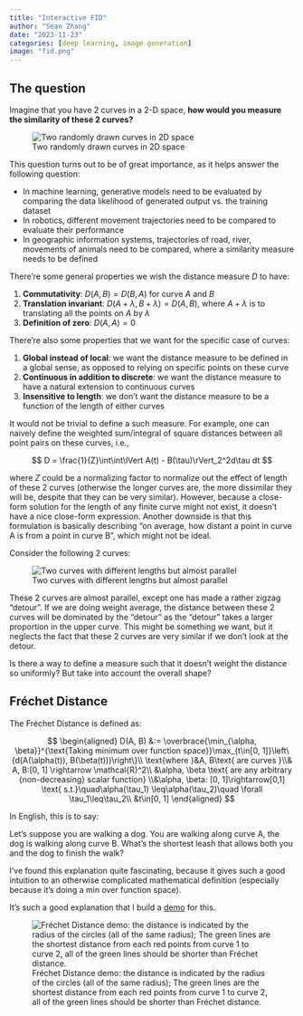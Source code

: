 ```yaml
---
title: "Interactive FID"
author: "Sean Zhang"
date: "2023-11-23"
categories: [deep learning, image generation]
image: "fid.png"
---
```


## The question

Imagine that you have 2 curves in a 2-D space, **how would you measure the similarity of these 2 curves?**


![Two randomly drawn curves in 2D space](fid_1.png){.lightbox}


This question turns out to be of great importance, as it helps answer the following question:

- In machine learning, generative models need to be evaluated by comparing the data likelihood of generated output vs. the training dataset
- In robotics, different movement trajectories need to be compared to evaluate their performance
- In geographic information systems, trajectories of road, river, movements of animals need to be compared, where a similarity measure needs to be defined

There’re some general properties we wish the distance measure $D$ to have:

1. **Commutativity**: $D(A, B) = D(B, A)$ for curve $A$ and $B$
2. **Translation invariant**: $D(A+\lambda, B + \lambda) = D(A, B)$, where $A+\lambda$ is to translating all the points on $A$ by $\lambda$
3. **Definition of zero**: $D(A, A) = 0$

There’re also some properties that we want for the specific case of curves:

1. **Global instead of local**: we want the distance measure to be defined in a global sense, as opposed to relying on specific points on these curve
2. **Continuous in addition to discrete**: we want the distance measure to have a natural extension to continuous curves
3. **Insensitive to length**: we don’t want the distance measure to be a function of the length of either curves

It would not be trivial to define a such measure. For example, one can naively define the weighted sum/integral of square distances between all point pairs on these curves, i.e.,

$$
D = \frac{1}{Z}\int\int\lVert A(t) - B(\tau)\rVert_2^2d\tau dt
$$


where $Z$ could be a normalizing factor to normalize out the effect of length of these 2 curves (otherwise the longer curves are, the more dissimilar they will be, despite that they can be very similar). However, because a close-form solution for the length of any finite curve might not exist, it doesn’t have a nice close-form expression. Another downside is that this formulation is basically describing “on average, how distant a point in curve A is from a point in curve B”, which might not be ideal.

Consider the following 2 curves:

![Two curves with different lengths but almost parallel](fid_2.png){.lightbox}


These 2 curves are almost parallel, except one has made a rather zigzag “detour”. If we are doing weight average, the distance between these 2 curves will be dominated by the “detour” as the “detour” takes a larger proportion in the upper curve. This might be something we want, but it neglects the fact that these 2 curves are very similar if we don’t look at the detour.

Is there a way to define a measure such that it doesn’t weight the distance so uniformly? But take into account the overall shape?

## Fréchet Distance 

The Fréchet Distance is defined as:

$$
\begin{aligned}
D(A, B) &:= \overbrace{\min_{\alpha, \beta}}^{\text{Taking minimum over function space}}\max_{t\in[0, 1]}\left\{d(A(\alpha(t)), B(\beta(t)))\right\}\\
\text{where }&A, B\text{ are curves }\\& A, B:[0, 1] \rightarrow \mathcal{R}^2\\
&\alpha, \beta \text{ are any arbitrary {non-decreasing} scalar function} \\&\alpha, \beta: [0, 1]\rightarrow[0,1] \text{ s.t.}\quad\alpha(\tau_1) \leq\alpha(\tau_2)\quad \forall \tau_1\leq\tau_2\\
&t\in[0, 1]
\end{aligned}
$$

In English, this is to say:

::: {.callout-note}
Let’s suppose you are walking a dog. You are walking along curve A, the dog is walking along curve B. What’s the shortest leash that allows both you and the dog to finish the walk?
:::

I’ve found this explanation quite fascinating, because it gives such a good intuition to an otherwise complicated mathematical definition (especially because it’s doing a min over function space).

It’s such a good explanation that I build a [demo](https://www.seanzhang.me/demo/fd) for this.

![Fréchet Distance demo: the distance is indicated by the radius of the circles (all of the same radius); The green lines are the shortest distance from each red points from curve 1 to curve 2, all of the green lines should be shorter than Fréchet distance. ](fid_3.png){.lightbox}
